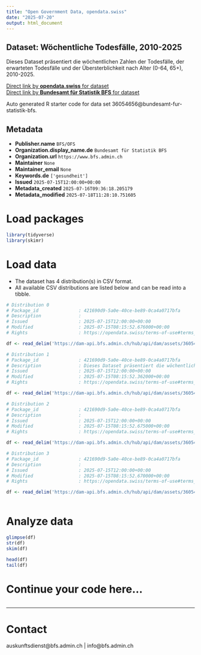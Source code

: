 ```yaml
---
title: "Open Government Data, opendata.swiss"
date: "2025-07-20"
output: html_document
---
```


## Dataset: Wöchentliche Todesfälle, 2010-2025

Dieses Dataset präsentiert die wöchentlichen Zahlen der Todesfälle, der erwarteten Todesfälle und der Übersterblichkeit nach Alter (0-64, 65+), 2010-2025.

[Direct link by **opendata.swiss** for dataset](https://opendata.swiss/de/dataset/wochentliche-todesfalle-2010-2025)<br>
[Direct link by **Bundesamt für Statistik BFS** for dataset](https://www.bfs.admin.ch/asset/de/ts-d-14.03.04.03-wr)

Auto generated R starter code for data set 36054656@bundesamt-fur-statistik-bfs.

## Metadata

- **Publisher.name** `BFS/OFS`
- **Organization.display_name.de** `Bundesamt für Statistik BFS`
- **Organization.url** `https://www.bfs.admin.ch`
- **Maintainer** `None`
- **Maintainer_email** `None`
- **Keywords.de** `['gesundheit']`
- **Issued** `2025-07-15T12:00:00+00:00`
- **Metadata_created** `2025-07-16T09:36:18.205179`
- **Metadata_modified** `2025-07-18T11:28:10.751605`


# Load packages

```r

library(tidyverse)
library(skimr)

```

# Load data

-   The dataset has 4 distribution(s) in CSV format.
-   All available CSV distributions are listed below and can be read into a tibble.

```r

# Distribution 0
# Package_id               : 421690d9-5a0e-40ce-be89-0ca4a0717bfa
# Description              : 
# Issued                   : 2025-07-15T12:00:00+00:00
# Modified                 : 2025-07-15T08:15:52.676000+00:00
# Rights                   : https://opendata.swiss/terms-of-use#terms_by_ask

df <- read_delim('https://dam-api.bfs.admin.ch/hub/api/dam/assets/36054668/master')

# Distribution 1
# Package_id               : 421690d9-5a0e-40ce-be89-0ca4a0717bfa
# Description              : Dieses Dataset präsentiert die wöchentlichen Zahlen der Todesfälle, der erwarteten Todesfälle und der Übersterblichkeit nach Alter (0-64, 65+), 2010-2025.
# Issued                   : 2025-07-15T12:00:00+00:00
# Modified                 : 2025-07-15T08:15:52.362000+00:00
# Rights                   : https://opendata.swiss/terms-of-use#terms_by_ask

df <- read_delim('https://dam-api.bfs.admin.ch/hub/api/dam/assets/36054684/master')

# Distribution 2
# Package_id               : 421690d9-5a0e-40ce-be89-0ca4a0717bfa
# Description              : 
# Issued                   : 2025-07-15T12:00:00+00:00
# Modified                 : 2025-07-15T08:15:52.675000+00:00
# Rights                   : https://opendata.swiss/terms-of-use#terms_by_ask

df <- read_delim('https://dam-api.bfs.admin.ch/hub/api/dam/assets/36054678/master')

# Distribution 3
# Package_id               : 421690d9-5a0e-40ce-be89-0ca4a0717bfa
# Description              : 
# Issued                   : 2025-07-15T12:00:00+00:00
# Modified                 : 2025-07-15T08:15:52.670000+00:00
# Rights                   : https://opendata.swiss/terms-of-use#terms_by_ask

df <- read_delim('https://dam-api.bfs.admin.ch/hub/api/dam/assets/36054673/master')



```

# Analyze data

```r

glimpse(df)
str(df)
skim(df)

head(df)
tail(df)

```

# Continue your code here...

```r

```

------------------------------------------------------------------------

# Contact

auskunftsdienst@bfs.admin.ch | info@bfs.admin.ch
